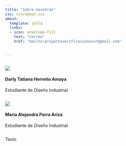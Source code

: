 ```yaml
---
title: "Sobre nosotras"
css: css/about.css
about:
  template: jolla
  links:
  - icon: envelope-fill
    text: "Correo"
    href: "mailto:proyectoverificacionesvr@gmail.com"
    

---
```


:::{.column-body}
::: {.row}

::: {.column}
![](imgs/evidencias/darly.png){.img-circle}

#### **Darly Tatiana Herreño Amaya**
Estudiante de Diseño Industrial
:::
::: {.column}
![](imgs/evidencias/alejandra.png){.img-circle}

#### **Maria Alejandra Parra Ariza**
Estudiante de Diseño Industrial
:::
:::
:::
Texto


